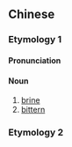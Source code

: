 {{also|卤水}}
==Chinese==
{{zh-forms|s=卤水}}

===Etymology 1===

====Pronunciation====
{{zh-pron
|m=lǔshuǐ
|c=lou5 seoi2
|cat=n
}}

====Noun====
{{zh-noun}}

# [[brine]]
# [[bittern]]

===Etymology 2===
{{zh-see|滷水|v}}